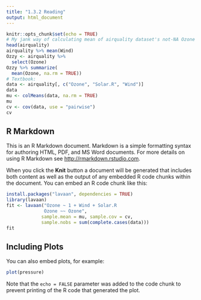 ```yaml
---
title: "1.3.2 Reading"
output: html_document
---
```


```r
knitr::opts_chunk$set(echo = TRUE)
# My jank way of calculating mean of airquality dataset's not-NA Ozone values 
head(airquality)
airquality %>% mean(Wind)
Ozzy <- airquality %>% 
  select(Ozone)
Ozzy %>% summarize(
  mean(Ozone, na.rm = TRUE))
# Textbook:
data <- airquality[, c("Ozone", "Solar.R", "Wind")]
data
mu <- colMeans(data, na.rm = TRUE)
mu
cv <- cov(data, use = "pairwise")
cv
```

## R Markdown

This is an R Markdown document. Markdown is a simple formatting syntax for authoring HTML, PDF, and MS Word documents. For more details on using R Markdown see <http://rmarkdown.rstudio.com>.

When you click the **Knit** button a document will be generated that includes both content as well as the output of any embedded R code chunks within the document. You can embed an R code chunk like this:

```r
install.packages("lavaan", dependencies = TRUE)
library(lavaan)
fit <- lavaan("Ozone ~ 1 + Wind + Solar.R
              Ozone ~~ Ozone",
             sample.mean = mu, sample.cov = cv,
             sample.nobs = sum(complete.cases(data)))
fit
```

## Including Plots

You can also embed plots, for example:

```r
plot(pressure)
```

Note that the `echo = FALSE` parameter was added to the code chunk to prevent printing of the R code that generated the plot.
